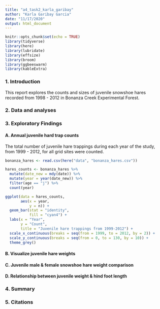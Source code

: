 ```yaml
---
title: "a4_task2_karla_garibay"
author: "Karla Garibay Garcia"
date: "11/17/2020"
output: html_document
---
```


```r
knitr::opts_chunk$set(echo = TRUE)
library(tidyverse)
library(here)
library(lubridate)
library(effsize)
library(broom)
library(ggbeeswarm)
library(kableExtra)
```

### 1. Introduction

This report explores the counts and sizes of juvenile snowshoe hares recorded from 1998 - 2012 in Bonanza Creek Experimental Forest. 


### 2. Data and analyses


### 3. Exploratory Findings

#### A. Annual juvenile hard trap counts


The total number of juvenile hare trappings during each year of the study, from 1999 - 2012, for all grid sites were counted. 


```r
bonanza_hares <- read.csv(here("data", "bonanza_hares.csv"))

hares_counts <- bonanza_hares %>% 
  mutate(date_new = mdy(date)) %>% 
  mutate(year = year(date_new)) %>% 
  filter(age == "j") %>% 
  count(year)

ggplot(data = hares_counts, 
       aes(x = year,
           y = n)) +
  geom_bar(stat = "identity", 
           fill = "cyan4") +
  labs(x = "Year", 
       y = "Count", 
       title = "Juvenile hare trappings from 1999-2012") +
  scale_x_continuous(breaks = seq(from = 1999, to = 2012, by = 2)) +
  scale_y_continuous(breaks = seq(from = 0, to = 130, by = 10)) +
  theme_grey()
```


#### B. Visualize juvenile hare weights

#### C. Juvenile male & female snowshoe hare weight comparison 

#### D. Relationship between juvenile weight & hind foot length

### 4. Summary


### 5. Citations